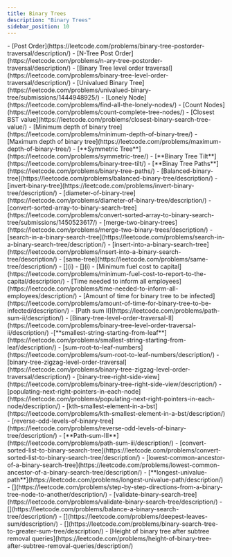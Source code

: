 ```yaml
---
title: Binary Trees
description: "Binary Trees"
sidebar_position: 10
---
```



<Tabs>
  <TabItem value={"Easy"}>
    - [Post Order](https://leetcode.com/problems/binary-tree-postorder-traversal/description/)
    - [N-Tree Post Order](https://leetcode.com/problems/n-ary-tree-postorder-traversal/description/)
    - [Binary Tree level order traversal](https://leetcode.com/problems/binary-tree-level-order-traversal/description/)
    - [Univalued Binary Tree](https://leetcode.com/problems/univalued-binary-tree/submissions/1444948925/)
    - [Lonely Node](https://leetcode.com/problems/find-all-the-lonely-nodes/)
    - [Count Nodes](https://leetcode.com/problems/count-complete-tree-nodes/)
    - [Closest BST value](https://leetcode.com/problems/closest-binary-search-tree-value/)
    - [Minimum depth of binary tree](https://leetcode.com/problems/minimum-depth-of-binary-tree/)
    - [Maximum depth of binary tree](https://leetcode.com/problems/maximum-depth-of-binary-tree/)
    - [**Symmetric Tree**](https://leetcode.com/problems/symmetric-tree/)
    - [**Binary Tree Tilt**](https://leetcode.com/problems/binary-tree-tilt/)
    - [**Binay Tree Paths**](https://leetcode.com/problems/binary-tree-paths/)
    - [Balanced-binary-tree](https://leetcode.com/problems/balanced-binary-tree/description/)
    - [invert-binary-tree](https://leetcode.com/problems/invert-binary-tree/description/)
    - [diameter-of-binary-tree](https://leetcode.com/problems/diameter-of-binary-tree/description/)
    - [convert-sorted-array-to-binary-search-tree](https://leetcode.com/problems/convert-sorted-array-to-binary-search-tree/submissions/1450523617/)
    - [merge-two-binary-trees](https://leetcode.com/problems/merge-two-binary-trees/description/)
    - [search-in-a-binary-search-tree](https://leetcode.com/problems/search-in-a-binary-search-tree/description/)
    - [insert-into-a-binary-search-tree](https://leetcode.com/problems/insert-into-a-binary-search-tree/description/)
    - [same-tree](https://leetcode.com/problems/same-tree/description/)
    - [](i)
    - [](i)
  </TabItem>
  <TabItem value={"Medium"}>
    - [Minimum fuel cost to capital](https://leetcode.com/problems/minimum-fuel-cost-to-report-to-the-capital/description/)
    - [Time needed to inform all employees](https://leetcode.com/problems/time-needed-to-inform-all-employees/description/)
    - [Amount of time for binary tree to be infected](https://leetcode.com/problems/amount-of-time-for-binary-tree-to-be-infected/description/)
    - [Path sum II](https://leetcode.com/problems/path-sum-ii/description/)
    - [Binary-tree-level-order-traversal-II](https://leetcode.com/problems/binary-tree-level-order-traversal-ii/description/)
    -[**smallest-string-starting-from-leaf**](https://leetcode.com/problems/smallest-string-starting-from-leaf/description/)
    - [sum-root-to-leaf-numbers](https://leetcode.com/problems/sum-root-to-leaf-numbers/description/)
    - [binary-tree-zigzag-level-order-traversal](https://leetcode.com/problems/binary-tree-zigzag-level-order-traversal/description/)
    - [binary-tree-right-side-view](https://leetcode.com/problems/binary-tree-right-side-view/description/)
    - [populating-next-right-pointers-in-each-node](https://leetcode.com/problems/populating-next-right-pointers-in-each-node/description/)
    - [kth-smallest-element-in-a-bst](https://leetcode.com/problems/kth-smallest-element-in-a-bst/description/)
    - [reverse-odd-levels-of-binary-tree](https://leetcode.com/problems/reverse-odd-levels-of-binary-tree/description/)
    - [**Path-sum-III**](https://leetcode.com/problems/path-sum-iii/description/)
    - [convert-sorted-list-to-binary-search-tree](https://leetcode.com/problems/convert-sorted-list-to-binary-search-tree/description/)
    - [lowest-common-ancestor-of-a-binary-search-tree](https://leetcode.com/problems/lowest-common-ancestor-of-a-binary-search-tree/description/)
    - [**longest-univalue-path**](https://leetcode.com/problems/longest-univalue-path/description/)
    - [](https://leetcode.com/problems/step-by-step-directions-from-a-binary-tree-node-to-another/description/)
    - [validate-binary-search-tree](https://leetcode.com/problems/validate-binary-search-tree/description/)
    - [](https://leetcode.com/problems/balance-a-binary-search-tree/description/)
    - [](https://leetcode.com/problems/deepest-leaves-sum/description/)
    - [](https://leetcode.com/problems/binary-search-tree-to-greater-sum-tree/description/)
  </TabItem>
  <TabItem value={"Hard"}>
    - [Height of binary tree after subtree removal queries](https://leetcode.com/problems/height-of-binary-tree-after-subtree-removal-queries/description/)
  </TabItem>
</Tabs>

